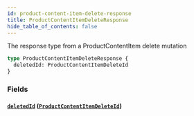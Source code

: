 ```yaml
---
id: product-content-item-delete-response
title: ProductContentItemDeleteResponse
hide_table_of_contents: false
---
```



The response type from a ProductContentItem delete mutation

```graphql
type ProductContentItemDeleteResponse {
  deletedId: ProductContentItemDeleteId
}
```


### Fields

#### [`deletedId`](#) ([`ProductContentItemDeleteId`](/demand/api/graphql-admin/reference/objects/product-content-item-delete-id))






